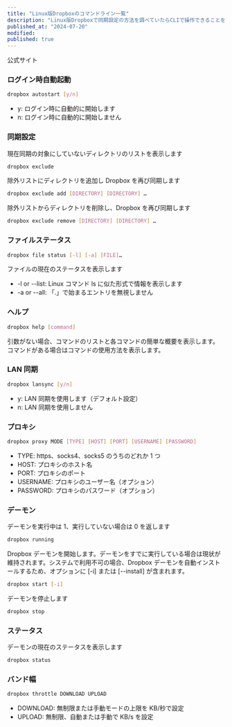 ```yaml
---
title: "Linux版Dropboxのコマンドライン一覧"
description: "Linux版Dropboxで同期設定の方法を調べていたらCLIで操作できることを知りました。"
published_at: "2024-07-20"
modified:
published: true
---
```


公式サイト

<LinkCard url="https://help.dropbox.com/ja-jp/installs/linux-commands#commands" />

### ログイン時自動起動

```bash
dropbox autostart [y/n]
```

- y: ログイン時に自動的に開始します
- n: ログイン時に自動的に開始しません

### 同期設定

現在同期の対象にしていないディレクトリのリストを表示します

```bash
dropbox exclude
```

除外リストにディレクトリを追加し Dropbox を再び同期します

```bash
dropbox exclude add [DIRECTORY] [DIRECTORY] …
```

除外リストからディレクトリを削除し、Dropbox を再び同期します

```bash
dropbox exclude remove [DIRECTORY] [DIRECTORY] …
```

### ファイルステータス

```bash
dropbox file status [-l] [-a] [FILE]…
```

ファイルの現在のステータスを表示します

- -l or --list: Linux コマンド ls に似た形式で情報を表示します
- -a or --all: 「.」で始まるエントリを無視しません

### ヘルプ

```bash
dropbox help [command]
```

引数がない場合、コマンドのリストと各コマンドの簡単な概要を表示します。
コマンドがある場合はコマンドの使用方法を表示します。

### LAN 同期

```bash
dropbox lansync [y/n]
```

- y: LAN 同期を使用します（デフォルト設定）
- n: LAN 同期を使用しません

### プロキシ

```bash
dropbox proxy MODE [TYPE] [HOST] [PORT] [USERNAME] [PASSWORD]
```

- TYPE: https、socks4、socks5 のうちのどれか 1 つ
- HOST: プロキシのホスト名
- PORT: プロキシのポート
- USERNAME: プロキシのユーザー名（オプション）
- PASSWORD: プロキシのパスワード（オプション）

### デーモン

デーモンを実行中は 1、実行していない場合は 0 を返します

```bash
dropbox running
```

Dropbox デーモンを開始します。デーモンをすでに実行している場合は現状が維持されます。システムで利用不可の場合、Dropbox デーモンを自動インストールするため、オプションに [-i] または [--install] が含まれます。

```bash
dropbox start [-i]
```

デーモンを停止します

```bash
dropbox stop
```

### ステータス

デーモンの現在のステータスを表示します

```bash
dropbox status
```

### バンド幅

```bash
dropbox throttle DOWNLOAD UPLOAD
```

- DOWNLOAD: 無制限または手動モードの上限を KB/秒で設定
- UPLOAD: 無制限、自動または手動で KB/s を設定
